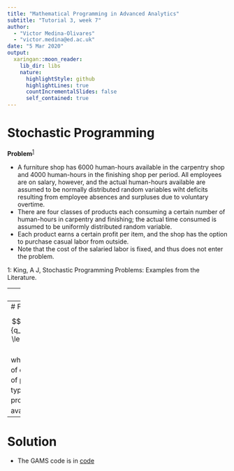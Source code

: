 ```yaml
---
title: "Mathematical Programming in Advanced Analytics"
subtitle: "Tutorial 3, week 7"
author: 
  - "Victor Medina-Olivares"
  - "victor.medina@ed.ac.uk"
date: "5 Mar 2020"
output:
  xaringan::moon_reader:
    lib_dir: libs
    nature:
      highlightStyle: github
      highlightLines: true
      countIncrementalSlides: false
      self_contained: true
---
```

# Stochastic Programming

**Problem**<sup>[1](#myfootnote1)</sup>

- A furniture shop has 6000 human-hours available in the carpentry shop and 4000 human-hours in the finishing shop per period. All employees are on salary, however, and the actual human-hours available are assumed to be normally distributed random variables wiht deficits resulting from employee absences and surpluses due to voluntary overtime. 
- There are four classes of products each consuming a certain number of human-hours in carpentry and finishing; the actual time consumed is assumed to be uniformly distributed random variable.
- Each product earns a certain profit per item, and the shop has the option to purchase casual labor from outside. 
- Note that the cost of the salaried labor is fixed, and thus does not enter the problem. 

<a name="myfootnote1">1</a>: King, A J, Stochastic Programming Problems: Examples from the Literature.

---
# Data

![](assets/data_sto.png)
---
# Formulation

$$\begin{aligned}\max_{x_j} &\sum_{j=1}^4c_jx_j-E\{q_1v_1+q_2v_2\}\\&\text{s.t.}\\&\sum_{j=1}^4t_{kj}x_j \le v_k+h_k\quad k=1,2\\&x_j\ge 0 \quad j = 1,2,3,4\\ &v_k\ge 0 \quad k=1,2   \end{aligned}$$
where 
- $x_j$: amount of product $j$ produced
- $v_k$: hours of casual labor required of type $k$
- $c_j$: profit per unit of product $j$
- $q_k$: cost per hour for casual labor of type $k$
- $t_{kj}$: hours required of type $k$ to produce product $j$
- $h_k$: hours of salaried labor of type $k$ available

---
# Solution

- The GAMS code is in [code](https://github.com/vhmedina/BUST10134/blob/master/wk7/tut_3_1_wk7.gms)

